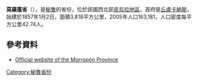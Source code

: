 '''莫羅蓬省'''（{{lang-es|Provincia de Morropón}}），是[[秘魯|秘魯]]的省份，位於該國西北部[[皮烏拉地區|皮烏拉地區]]，首府是[[丘盧卡納斯|丘盧卡納斯]]，始建於1857年1月2日，面積3,818平方公里，2005年人口163,181，人口密度每平方公里42.74人。

==參考資料==
* {{es}} [http://www.munichulucanas.gob.pe/ Official website of the Morropón Province] {{Wayback|url=http://www.munichulucanas.gob.pe/ |date=20101001181732 }}

{{coord|5.097523|S|80.162104|W|type:adm2nd_source:itwiki|display=title}}

{{Peru-geo-stub}}
{{秘魯省份|state=collapsed}}
[[Category:秘魯省份|Category:秘魯省份]]